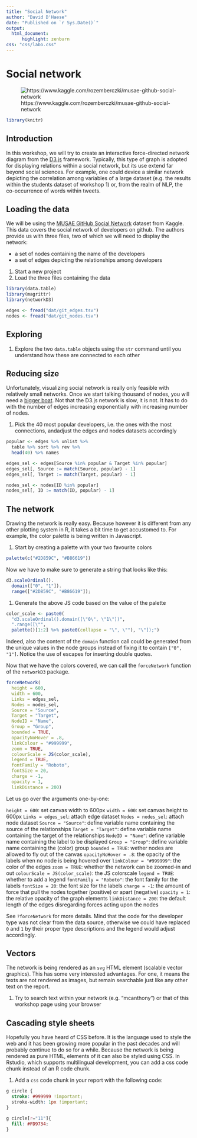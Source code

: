 ---
title: "Social Network"
author: "David D'Haese"
date: "Published on `r Sys.Date()`"
output: 
  html_document: 
      highlight: zenburn
css: "css/labo.css"
---

# Social network

![https://www.kaggle.com/rozemberczki/musae-github-social-network](https://storage.googleapis.com/kaggle-datasets-images/373809/726866/a6200c90b023b8184bde620f6cf8113a/dataset-cover.jpeg?t=2019-10-08-03-05-23)

```{r include=FALSE}
library(knitr)
```

## Introduction

In this workshop, we will try to create an interactive force-directed network diagram from the [D3.js](https://d3js.org/) framework. Typically, this type of graph is adopted for displaying relations within a social network, but its use extend far beyond social sciences. For example, one could device a similar network depicting the correlation among variables of a large dataset (e.g. the results within the students dataset of workshop 1) or, from the realm of NLP, the co-occurrence of words within tweets.

## Loading the data

We will be using the [MUSAE GitHub Social Network](https://www.kaggle.com/rozemberczki/musae-github-social-network) dataset from Kaggle. This data covers the social network of developers on github. The authors provide us with three files, two of which we will need to display the network:

- a set of nodes containing the name of the developers
- a set of edges depicting the relationships among developers

1. Start a new project
1. Load the three files containing the data

```{r load data}
library(data.table)
library(magrittr)
library(networkD3)

edges <- fread("dat/git_edges.tsv")
nodes <- fread("dat/git_nodes.tsv")
```

## Exploring

1. Explore the two `data.table` objects using the `str` command until you understand how these are connected to each other

## Reducing size

Unfortunately, visualizing social network is really only feasible with relatively small networks. Once we start talking thousand of nodes, you will need a [bigger boat](https://www.youtube.com/watch?v=2I91DJZKRxs). Not that the D3.js network is slow, it is not. It has to do with the number of edges increasing exponentially with increasing number of nodes.

1. Pick the 40 most popular developers, i.e. the ones with the most connections, andadjust the edges and nodes datasets accordingly

```{r pick-popular}
popular <- edges %>% unlist %>%
  table %>% sort %>% rev %>%
  head(40) %>% names

edges_sel <- edges[Source %in% popular & Target %in% popular]
edges_sel[, Source := match(Source, popular) - 1]
edges_sel[, Target := match(Target, popular) - 1]

nodes_sel <- nodes[ID %in% popular]
nodes_sel[, ID := match(ID, popular) - 1]
```

## The network

Drawing the network is really easy. Because however it is different from any other plotting system in R, it takes a bit time to get accustomed to. For example, the color palette is being written in Javascript.

1. Start by creating a palette with your two favourite colors

```{r network-01}
palette(c("#2D859C", "#B86619"))
```

Now we have to make sure to generate a string that looks like this:

```js
d3.scaleOrdinal().
  domain(["0", "1"]).
  range(["#2D859C", "#B86619"]);
```

1. Generate the above JS code based on the value of the palette

```{r network-02}
color_scale <- paste0(
  "d3.scaleOrdinal().domain([\"0\", \"1\"])",
  ".range([\"", 
  palette()[1:2] %>% paste0(collapse = "\", \""), "\"]);")
```

Indeed, also the content of the `domain` function call could be generated from the unique values in the node groups instead of fixing it to contain `["0", "1"]`. Notice the use of escapes for inserting double quotes.

Now that we have the colors covered, we can call the `forceNetwork` function of the `networkD3` package.

```{r network-03}
forceNetwork(
  height = 600,
  width = 600,
  Links = edges_sel,
  Nodes = nodes_sel, 
  Source = "Source",
  Target = "Target", 
  NodeID = "Name",
  Group = "Group",
  bounded = TRUE,
  opacityNoHover = .8,
  linkColour = "#999999",
  zoom = TRUE,
  colourScale = JS(color_scale),
  legend = TRUE,
  fontFamily = "Roboto",
  fontSize = 20,
  charge = -1,
  opacity = 1,
  linkDistance = 200)
```

Let us go over the arguments one-by-one:

`height = 600`: set canvas width to 600px
`width = 600`: set canvas height to 600px
`Links = edges_sel`: attach edge dataset
`Nodes = nodes_sel`: attach node dataset
`Source = "Source"`: define variable name containing the source of the relationships
`Target = "Target"`: define variable name containing the target of the relationships
`NodeID = "Name"`: define variable name containing the label to be displayed
`Group = "Group"`: define variable name containing the (color) group
`bounded = TRUE`: wether nodes are allowed to fly out of the canvas
`opacityNoHover = .8`: the opacity of the labels when no node is being hovered over
`linkColour = "#999999"`: the color of the edges
`zoom = TRUE`: whether the network can be zoomed-in and out
`colourScale = JS(color_scale)`: the JS colorscale
`legend = TRUE`: whether to add a legend
`fontFamily = "Roboto"`: the font family for the labels
`fontSize = 20`: the font size for the labels
`charge = -1`: the amount of force that pull the nodes together (positive) or apart (negative)
`opacity = 1`: the relative opacity of the graph elements
`linkDistance = 200`: the default length of the edges disregarding forces acting upon the nodes

See `?forceNetwork` for more details. Mind that the code for the developer type was not clear from the data source, otherwise we could have replaced `0` and `1` by their proper type descriptions and the legend would adjust accordingly.

## Vectors

The network is being rendered as an `svg` HTML element (scalable vector graphics). This has some very interested advantages. For one, it means the texts are not rendered as images, but remain searchable just like any other text on the report.

1. Try to search text within your network (e.g. "mcanthony") or that of this workshop page using your browser

## Cascading style sheets

Hopefully you have heard of CSS before. It is the language used to style the web and it has been growing more popular in the past decades and will probably continue to do so for a while. Because the network is being rendered as pure HTML, elements of it can also be styled using CSS. In Rstudio, which supports multilingual development, you can add a css code chunk instead of an R code chunk.

1. Add a `css` code chunk in your report with the following code:

```{css}
g circle {
  stroke: #999999 !important;
  stroke-width: 1px !important;
}

g circle[r="11"]{
  fill: #FD9734;
}
```